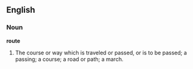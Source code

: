 ==English==

===Noun===

'''route'''

#The course or way which is traveled or passed, or is to be passed; a passing; a course; a road or path; a march.